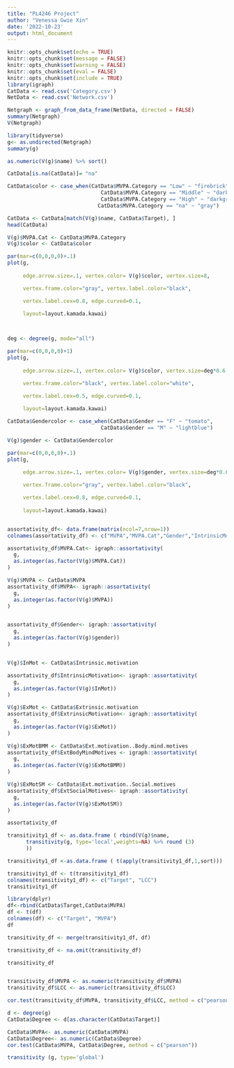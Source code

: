 ```yaml
---
title: "PL4246 Project"
author: "Venessa Gwie Xin"
date: '2022-10-23'
output: html_document
---
```


```r
knitr::opts_chunk$set(echo = TRUE)
knitr::opts_chunk$set(message = FALSE)
knitr::opts_chunk$set(warning = FALSE)
knitr::opts_chunk$set(eval = FALSE)
knitr::opts_chunk$set(include = TRUE)
library(igraph)
CatData <- read.csv('Category.csv')
NetData <- read.csv('Network.csv')

```


```r
Netgraph <- graph_from_data_frame(NetData, directed = FALSE)
summary(Netgraph)
V(Netgraph)
```





```r
library(tidyverse)
g<- as.undirected(Netgraph)
summary(g)

```






```r
as.numeric(V(g)$name) %>% sort()

CatData[is.na(CatData)]= "na"

CatData$color <- case_when(CatData$MVPA.Category == "Low" ~ "firebrick",
                              CatData$MVPA.Category == "Middle" ~ "darkgoldenrod",
                              CatData$MVPA.Category == "High" ~ "darkgreen",
                             CatData$MVPA.Category == "na" ~ "gray")

CatData <- CatData[match(V(g)$name, CatData$Target), ]
head(CatData)

V(g)$MVPA.Cat <- CatData$MVPA.Category
V(g)$color <- CatData$color

par(mar=c(0,0,0,0)+.1)
plot(g, 
     
     edge.arrow.size=.1, vertex.color= V(g)$color, vertex.size=8, 

     vertex.frame.color="gray", vertex.label.color="black", 

     vertex.label.cex=0.8, edge.curved=0.1,
     
     layout=layout.kamada.kawai)




```



```r

deg <- degree(g, mode="all")

par(mar=c(0,0,0,0)+1)
plot(g, 
     
     edge.arrow.size=.1, vertex.color= V(g)$color, vertex.size=deg*0.6, 

     vertex.frame.color="black", vertex.label.color="white", 

     vertex.label.cex=0.5, edge.curved=0.1,
     
     layout=layout.kamada.kawai)
```

```r

CatData$Gendercolor <- case_when(CatData$Gender == "F" ~ "tomato",
                              CatData$Gender == "M" ~ "lightblue")

V(g)$gender <- CatData$Gendercolor

par(mar=c(0,0,0,0)+.1)
plot(g, 
     
     edge.arrow.size=.1, vertex.color= V(g)$gender, vertex.size=deg*0.6, 

     vertex.frame.color="gray", vertex.label.color="black", 

     vertex.label.cex=0.8, edge.curved=0.1,
     
     layout=layout.kamada.kawai)



```

```r

assortativity_df<- data.frame(matrix(ncol=7,nrow=1))
colnames(assortativity_df) <- c("MVPA","MVPA.Cat","Gender","IntrinsicMotivation","ExtrinsicMotivation","ExtBodyMindMotives","ExtSocialMotives")

assortativity_df$MVPA.Cat<- igraph::assortativity(
  g, 
  as.integer(as.factor(V(g)$MVPA.Cat))
)

V(g)$MVPA <- CatData$MVPA
assortativity_df$MVPA<- igraph::assortativity(
  g, 
  as.integer(as.factor(V(g)$MVPA))
)


assortativity_df$Gender<- igraph::assortativity(
  g, 
  as.integer(as.factor(V(g)$gender))
)


V(g)$InMot <- CatData$Intrinsic.motivation

assortativity_df$IntrinsicMotivation<- igraph::assortativity(
  g, 
  as.integer(as.factor(V(g)$InMot))
)

V(g)$ExMot <- CatData$Extrinsic.motivation
assortativity_df$ExtrinsicMotivation<- igraph::assortativity(
  g, 
  as.integer(as.factor(V(g)$ExMot))
)

V(g)$ExMotBMM <- CatData$Ext.motivation..Body.mind.motives
assortativity_df$ExtBodyMindMotives <- igraph::assortativity(
  g, 
  as.integer(as.factor(V(g)$ExMotBMM))
)

V(g)$ExMotSM <- CatData$Ext.motivation..Social.motives
assortativity_df$ExtSocialMotives<- igraph::assortativity(
  g, 
  as.integer(as.factor(V(g)$ExMotSM))
)

assortativity_df
```

```r
transitivity1_df <- as.data.frame ( rbind(V(g)$name,
      transitivity(g, type='local',weights=NA) %>% round (3)
      )) 

transitivity1_df <-as.data.frame ( t(apply(transitivity1_df,1,sort)))

transitivity1_df <- t(transitivity1_df)
colnames(transitivity1_df) <- c("Target", "LCC")
transitivity1_df

library(dplyr)
df<-rbind(CatData$Target,CatData$MVPA)
df <- t(df)
colnames(df) <- c("Target", "MVPA")
df

transitivity_df <- merge(transitivity1_df, df)

transitivity_df <- na.omit(transitivity_df)

transitivity_df



```

```r
transitivity_df$MVPA <- as.numeric(transitivity_df$MVPA)
transitivity_df$LCC <- as.numeric(transitivity_df$LCC)

cor.test(transitivity_df$MVPA, transitivity_df$LCC, method = c("pearson"))

```



```r
d <- degree(g)
CatData$Degree <- d[as.character(CatData$Target)]

CatData$MVPA<- as.numeric(CatData$MVPA)
CatData$Degree<- as.numeric(CatData$Degree)
cor.test(CatData$MVPA, CatData$Degree, method = c("pearson"))

```



```r

transitivity (g, type='global')


```
